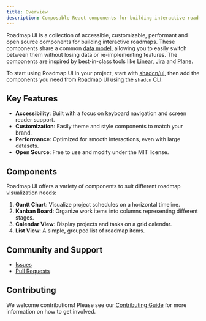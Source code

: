 ```yaml
---
title: Overview
description: Composable React components for building interactive roadmaps.
---
```


Roadmap UI is a collection of accessible, customizable, performant and open source components for building interactive roadmaps. These components share a common [data model](/schema), allowing you to easily switch between them without losing data or re-implementing features. The components are inspired by best-in-class tools like [Linear](https://linear.app/), [Jira](https://www.atlassian.com/software/jira) and [Plane](https://plane.so/).

To start using Roadmap UI in your project, start with [shadcn/ui](https://ui.shadcn.com/), then add the components you need from Roadmap UI using the `shadcn` CLI.

## Key Features

- **Accessibility**: Built with a focus on keyboard navigation and screen reader support.
- **Customization**: Easily theme and style components to match your brand.
- **Performance**: Optimized for smooth interactions, even with large datasets.
- **Open Source**: Free to use and modify under the MIT license.

## Components

Roadmap UI offers a variety of components to suit different roadmap visualization needs:

1. **Gantt Chart**: Visualize project schedules on a horizontal timeline.
2. **Kanban Board**: Organize work items into columns representing different stages.
3. **Calendar View**: Display projects and tasks on a grid calendar.
4. **List View**: A simple, grouped list of roadmap items.

## Community and Support

- [Issues](https://github.com/haydenbleasel/roadmap-ui/issues)
- [Pull Requests](https://github.com/haydenbleasel/roadmap-ui/pulls)

## Contributing

We welcome contributions! Please see our [Contributing Guide](https://github.com/haydenbleasel/roadmap-ui/blob/main/CONTRIBUTING.md) for more information on how to get involved.
